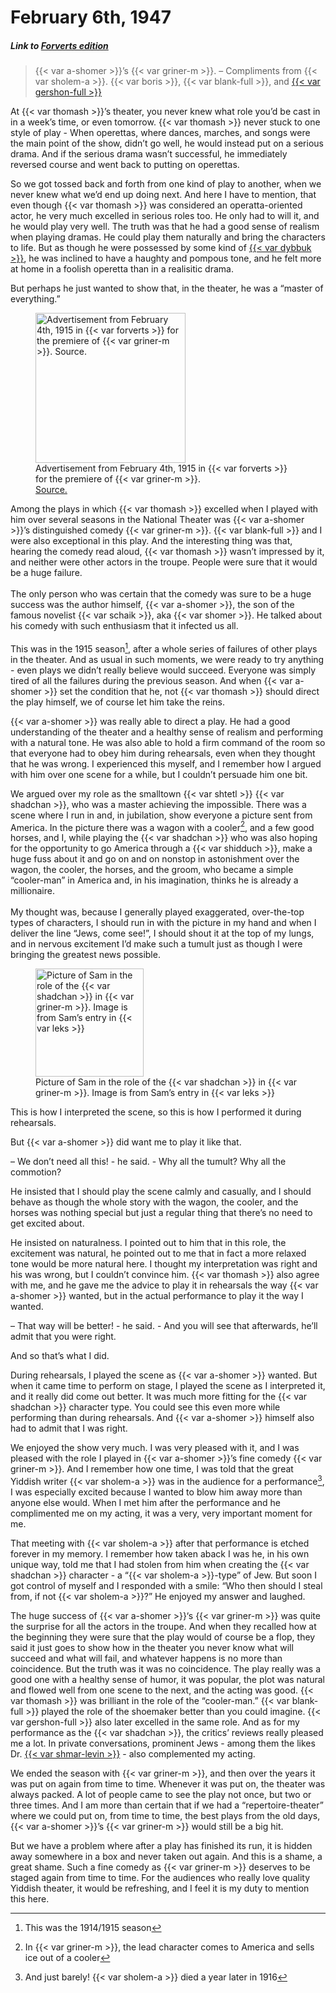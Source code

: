 # February 6th, 1947

##### _Link to [Forverts edition](https://www.nli.org.il/en/newspapers/frw/1947/02/08/01/)_ {.unnumbered}

> {{< var a-shomer >}}'s {{< var griner-m >}}. -- Compliments from {{< var sholem-a >}}. {{< var boris >}}, {{< var blank-full >}}, and [{{< var gershon-full >}}](https://www.museumoffamilyhistory.com/yt/lex/R/rubin-gershon.htm)

At {{< var thomash >}}'s theater, you never knew what role you'd be cast in in a week's time, or even tomorrow. {{< var thomash >}} never stuck to one style of play - When operettas, where dances, marches, and songs were the main point of the show, didn't go well, he would instead put on a serious drama. And if the serious drama wasn't successful, he immediately reversed course and went back to putting on operettas. 

So we got tossed back and forth from one kind of play to another, when we never knew what we'd end up doing next. And here I have to mention, that even though {{< var thomash >}} was considered an operatta-oriented actor, he very much excelled in serious roles too. He only had to will it, and he would play very well. The truth was that he had a good sense of realism when playing dramas. He could play them naturally and bring the characters to life. But as though he were possessed by some kind of [{{< var dybbuk >}}](https://en.wikipedia.org/wiki/Dybbuk), he was inclined to have a haughty and pompous tone, and he felt more at home in a foolish operetta than in a realisitic drama. 

But perhaps he just wanted to show that, in the theater, he was a "master of everything."


::: {layout-ncol=2}


![Advertisement from February 4th, 1915 in {{< var forverts >}} for the premiere of {{< var griner-m >}}.<br>[Source.](https://www.nli.org.il/en/newspapers/frw/1915/02/04/01/article/47.3/)](../img/newspaper_clippings/1915-02-04_forverts.png){width="2.5in"}

Among the plays in which {{< var thomash >}} excelled when I played with him over several seasons in the National Theater was {{< var a-shomer >}}'s distinguished comedy {{< var griner-m >}}. {{< var blank-full >}} and I were also exceptional in this play. And the interesting thing was that, hearing the comedy read aloud, {{< var thomash >}} wasn't impressed by it, and neither were other actors in the troupe. People were sure that it would be a huge failure.<br><br>
The only person who was certain that the comedy was sure to be a huge success was the author himself, {{< var a-shomer >}}, the son of the famous novelist {{< var schaik >}}, aka {{< var shomer >}}. He talked about his comedy with such enthusiasm that it infected us all.<br><br>
This was in the 1915 season^[This was the 1914/1915 season], after a whole series of failures of other plays in the theater. And as usual in such moments, we were ready to try anything - even plays we didn't really believe would succeed. Everyone was simply tired of all the failures during the previous season. And when {{< var a-shomer >}} set the condition that he, not {{< var thomash >}} should direct the play himself, we of course let him take the reins.

:::




{{< var a-shomer >}} was really able to direct a play. He had a good understanding of the theater and a healthy sense of realism and performing with a natural tone. He was also able to hold a firm command of the room so that everyone had to obey him during rehearsals, even when they thought that he was wrong. I experienced this myself, and I remember how I argued with him over one scene for a while, but I couldn't persuade him one bit. 


::: {layout-ncol=2}

We argued over my role as the smalltown {{< var shtetl  >}} {{< var shadchan >}}, who was a master achieving the impossible. There was a scene where I run in and, in jubilation, show everyone a picture sent from America. In the picture there was a wagon with a cooler^[In {{< var griner-m >}}, the lead character comes to America and sells ice out of a cooler], and a few good horses, and I, while playing the {{< var shadchan >}} who was also hoping for the opportunity to go America through a {{< var shidduch >}}, make a huge fuss about it and go on and on nonstop in astonishment over the wagon, the cooler, the horses, and the groom, who became a simple "cooler-man" in America and, in his imagination, thinks he is already a millionaire. <br><br>
My thought was, because I generally played exaggerated, over-the-top types of characters, I should run in with the picture in my hand and when I deliver the line "Jews, come see!", I should shout it at the top of my lungs, and in nervous excitement I'd make such a tumult just as though I were bringing the greatest news possible.

![Picture of Sam in the role of the {{< var shadchan >}} in {{< var griner-m >}}. Image is from Sam's entry in {{< var leks >}}](../img/sam-griner-millionaire.png){width="1.8in"}

:::

This is how I interpreted the scene, so this is how I performed it during rehearsals.

But {{< var a-shomer >}} did want me to play it like that.

-- We don't need all this! - he said. - Why all the tumult? Why all the commotion?

He insisted that I should play the scene calmly and casually, and I should behave as though the whole story with the wagon, the cooler, and the horses was nothing special but just a regular thing that there's no need to get excited about.

He insisted on naturalness. I pointed out to him that in this role, the excitement was natural, he pointed out to me that in fact a more relaxed tone would be more natural here. I thought my interpretation was right and his was wrong, but I couldn't convince him. {{< var thomash >}} also agree with me, and he gave me the advice to play it in rehearsals the way {{< var a-shomer >}} wanted, but in the actual performance to play it the way I wanted.

-- That way will be better! - he said. - And you will see that afterwards, he'll admit that you were right. 

And so that's what I did. 

During rehearsals, I played the scene as {{< var a-shomer >}} wanted. But when it came time to perform on stage, I played the scene as I interpreted it, and it really did come out better. It was much more fitting for the {{< var shadchan >}} character type. You could see this even more while performing than during rehearsals. And {{< var a-shomer >}} himself also had to admit that I was right. 

We enjoyed the show very much. I was very pleased with it, and I was pleased with the role I played in {{< var a-shomer >}}'s fine comedy {{< var griner-m >}}. And I remember how one time, I was told that the great Yiddish writer {{< var sholem-a >}} was in the audience for a performance^[And just barely! {{< var sholem-a >}} died a year later in 1916], I was especially excited because I wanted to blow him away more than anyone else would. When I met him after the performance and he complimented me on my acting, it was a very, very important moment for me.

That meeting with {{< var sholem-a >}} after that performance is etched forever in my memory. I remember how taken aback I was he, in his own unique way, told me that I had stolen from him when creating the {{< var shadchan >}} character - a "{{< var sholem-a  >}}-type" of Jew. But soon I got control of myself and I responded with a smile: "Who then should I steal from, if not {{< var sholem-a >}}?" He enjoyed my answer and laughed.

The huge success of {{< var a-shomer >}}'s {{< var griner-m >}} was quite the surprise for all the actors in the troupe. And when they recalled how at the beginning they were sure that the play would of course be a flop, they said it just goes to show how in the theater you never know what will succeed and what will fail, and whatever happens is no more than coincidence. But the truth was it was no coincidence. The play really was a good one with a healthy sense of humor, it was popular, the plot was natural and flowed well from one scene to the next, and the acting was good. {{< var thomash >}} was brilliant in the role of the "cooler-man." {{< var blank-full >}} played the role of the shoemaker better than you could imagine. {{< var gershon-full >}} also later excelled in the same role. And as for my performance as the {{< var shadchan >}}, the critics' reviews really pleased me a lot. In private conversations, prominent Jews - among them the likes Dr. [{{< var shmar-levin >}}](https://en.wikipedia.org/wiki/Shmaryahu_Levin) - also complemented my acting. 

We ended the season with {{< var griner-m >}}, and then over the years it was put on again from time to time. Whenever it was put on, the theater was always packed. A lot of people came to see the play not once, but two or three times. And I am more than certain that if we had a "repertoire-theater" where we could put on, from time to time, the best plays from the old days, {{< var a-shomer >}}'s {{< var griner-m >}} would still be a big hit.

But we have a problem where after a play has finished its run, it is hidden away somewhere in a box and never taken out again. And this is a shame, a great shame. Such a fine comedy as {{< var griner-m >}} deserves to be staged again from time to time. For the audiences who really love quality Yiddish theater, it would be refreshing, and I feel it is my duty to mention this here. 
